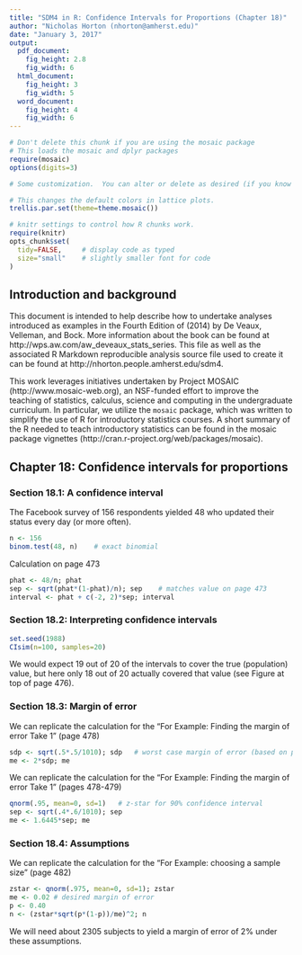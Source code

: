 ```yaml
---
title: "SDM4 in R: Confidence Intervals for Proportions (Chapter 18)"
author: "Nicholas Horton (nhorton@amherst.edu)"
date: "January 3, 2017"
output: 
  pdf_document:
    fig_height: 2.8
    fig_width: 6
  html_document:
    fig_height: 3
    fig_width: 5
  word_document:
    fig_height: 4
    fig_width: 6
---
```



```r
# Don't delete this chunk if you are using the mosaic package
# This loads the mosaic and dplyr packages
require(mosaic)
options(digits=3)
```

```r
# Some customization.  You can alter or delete as desired (if you know what you are doing).

# This changes the default colors in lattice plots.
trellis.par.set(theme=theme.mosaic())  

# knitr settings to control how R chunks work.
require(knitr)
opts_chunk$set(
  tidy=FALSE,     # display code as typed
  size="small"    # slightly smaller font for code
)
```

## Introduction and background 

This document is intended to help describe how to undertake analyses introduced 
as examples in the Fourth Edition of \emph{Stats: Data and Models} (2014) by De Veaux, Velleman, and Bock.
More information about the book can be found at http://wps.aw.com/aw_deveaux_stats_series.  This
file as well as the associated R Markdown reproducible analysis source file used to create it can be found at http://nhorton.people.amherst.edu/sdm4.

This work leverages initiatives undertaken by Project MOSAIC (http://www.mosaic-web.org), an NSF-funded effort to improve the teaching of statistics, calculus, science and computing in the undergraduate curriculum. In particular, we utilize the `mosaic` package, which was written to simplify the use of R for introductory statistics courses. A short summary of the R needed to teach introductory statistics can be found in the mosaic package vignettes (http://cran.r-project.org/web/packages/mosaic).

## Chapter 18: Confidence intervals for proportions

### Section 18.1: A confidence interval

The Facebook survey of 156 respondents yielded 48 who updated their status every day (or more often).

```r
n <- 156
binom.test(48, n)    # exact binomial
```

Calculation on page 473
```r
phat <- 48/n; phat
sep <- sqrt(phat*(1-phat)/n); sep    # matches value on page 473
interval <- phat + c(-2, 2)*sep; interval
```

### Section 18.2: Interpreting confidence intervals

```r
set.seed(1988)
CIsim(n=100, samples=20)
```

We would expect 19 out of 20 of the intervals to cover the true (population) value, but here only 18 out of 20 actually covered that value (see Figure at top of page 476).

### Section 18.3: Margin of error

We can replicate the calculation for the "For Example: Finding the margin of error Take 1" (page 478)

```r
sdp <- sqrt(.5*.5/1010); sdp   # worst case margin of error (based on p=0.5)
me <- 2*sdp; me
```

We can replicate the calculation for the "For Example: Finding the margin of error Take 1" (pages 478-479)

```r
qnorm(.95, mean=0, sd=1)   # z-star for 90% confidence interval
sep <- sqrt(.4*.6/1010); sep
me <- 1.6445*sep; me
```

### Section 18.4: Assumptions

We can replicate the calculation for the "For Example: choosing a sample size" (page 482)

```r
zstar <- qnorm(.975, mean=0, sd=1); zstar
me <- 0.02 # desired margin of error
p <- 0.40
n <- (zstar*sqrt(p*(1-p))/me)^2; n
```

We will need about 2305 subjects to yield a margin of error of 2% under these assumptions.



